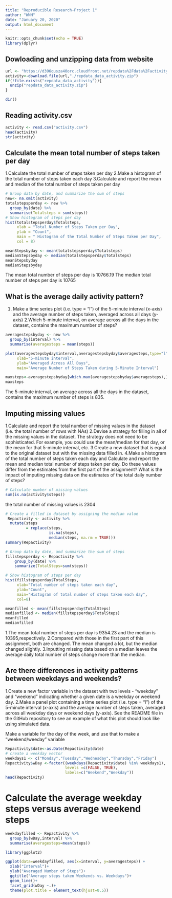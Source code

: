 ---
title: "Reproducible Research-Project 1"
author: "WNH"
date: "January 20, 2020"
output: html_document
---

```{r setup, include=FALSE}
knitr::opts_chunk$set(echo = TRUE)
library(dplyr)
```

## Dowloading and unzipping data from website
```{r}
url <- "https://d396qusza40orc.cloudfront.net/repdata%2Fdata%2Factivity.zip"
activity<-download.file(url,"./repdata_data_activity.zip")
if(!file.exists("repdata_data_activity")){
  unzip("repdata_data_activity.zip")
}

dir()
```

## Reading activity.csv

```{r}
activity <- read.csv("activity.csv")
head(activity)
str(activity)
```
## Calculate the mean total number of steps taken per day
1.Calculate the total number of steps taken per day
2.Make a histogram of the total number of steps taken each day
3.Calculate and report the mean and median of the total number of steps taken per day
```{r}
# Group data by date, and summarize the sum of steps
new<- na.omit(activity)
totalstepsperday <- new %>%
  group_by(date) %>%
  summarise(Totalsteps = sum(steps))
# Show histogram of steps per day
hist(totalstepsperday$Totalsteps,
     xlab = "Total Number of Steps Taken per Day",
     ylab = "Count",
     main = " Histogram of the Total Number of Steps Taken per Day",
     col = 8)
```

```{r}
meanStepsbyday <- mean(totalstepsperday$Totalsteps)
medianStepsbyday <- median(totalstepsperday$Totalsteps)
meanStepsbyday
medianStepsbyday
```
The mean total number of steps per day is 10766.19
The median total number of steps per day is 10765

## What is the average daily activity pattern?
1. Make a time series plot (i.e. type = "l") of the 5-minute interval (x-axis) and the average number of steps taken, averaged across all days (y-axis)
2.Which 5-minute interval, on average across all the days in the dataset, contains the maximum number of steps?

```{r}
averagestepsbyday <- new %>%
  group_by(interval) %>%
  summarise(averagesteps = mean(steps))
```

```{r}
plot(averagestepsbyday$interval,averagestepsbyday$averagesteps,type="l",
     xlab="5-minute interval",
     ylab="Averaged Across All Days",
     main="Average Number of Steps Taken during 5-Minute Interval")
```

```{r}
maxsteps<-averagestepsbyday[which.max(averagestepsbyday$averagesteps),]$interval
maxsteps
```
The 5-minute interval, on average across all the days in the dataset, contains the maximum number of steps is 835.

## Imputing missing values
1.Calculate and report the total number of missing values in the dataset (i.e. the total number of rows with NAs)
2.Devise a strategy for filling in all of the missing values in the dataset. The strategy does not need to be sophisticated. For example, you could use the mean/median for that day, or the mean for that 5-minute interval, etc.
3.Create a new dataset that is equal to the original dataset but with the missing data filled in.
4.Make a histogram of the total number of steps taken each day and Calculate and report the mean and median total number of steps taken per day. Do these values differ from the estimates from the first part of the assignment? What is the impact of imputing missing data on the estimates of the total daily number of steps?

```{r}
# Calculate number of missing values
sum(is.na(activity$steps))
```

the total number of missing values is 2304

```{r}
# Create a filled in dataset by assigning the median value 
 Repactivity <- activity %>%
  mutate(steps
         = replace(steps,
                   is.na(steps),
                   median(steps, na.rm = TRUE)))
summary(Repactivity)
```

```{r}
# Group data by date, and summarize the sum of steps
fillstepsperday <- Repactivity %>% 
    group_by(date) %>% 
    summarize(TotalSteps=sum(steps))

# Show histogram of steps per day
hist(fillstepsperday$TotalSteps, 
     xlab="Total number of steps taken each day", 
     ylab="Count", 
     main="Histogram of total number of steps taken each day",
     col=8)
```

```{r}
meanfilled <- mean(fillstepsperday$TotalSteps)
medianfilled <- median(fillstepsperday$TotalSteps)
meanfilled
medianfilled
```
1.The mean total number of steps per day is 9354.23 and the median is 10395,respectively. 
2.Compared with those in the first part of this assignment, both are changed. The mean changed a lot, but the median changed slightly.
3.Inputting missing data based on a median leaves the average daily total number of steps change more than the median.

## Are there differences in activity patterns between weekdays and weekends?
1.Create a new factor variable in the dataset with two levels - "weekday" and "weekend" indicating whether a given date is a weekday or weekend day.
2.Make a panel plot containing a time series plot (i.e. type = "l") of the 5-minute interval (x-axis) and the average number of steps taken, averaged across all weekday days or weekend days (y-axis). See the README file in the GitHub repository to see an example of what this plot should look like using simulated data.

Make a variable for the day of the week, and use that to make a "weekend/weeday" variable

```{r}
Repactivity$date<-as.Date(Repactivity$date)
# create a weekday vector
weekdays1 <- c("Monday","Tuesday","Wednesday","Thursday","Friday")
Repactivity$wDay <-factor((weekdays(Repactivity$date) %in% weekdays1),
                          levels =c(FALSE, TRUE),
                          labels=c("Weekend","Weekday"))
head(Repactivity)
```
# Calculate the average weekday steps versus average weekend steps
```{r}
weekdayfilled <- Repactivity %>%
  group_by(wDay,interval) %>%
  summarise(averagesteps=mean(steps))

library(ggplot2)

ggplot(data=weekdayfilled, aes(x=interval, y=averagesteps)) +
  xlab("Interval")+
  ylab("Averaged Number of Steps")+
  ggtitle("Average steps taken Weekends vs. Weekdays")+
  geom_line()+
  facet_grid(wDay ~.)+
  theme(plot.title = element_text(hjust=0.5))
```


